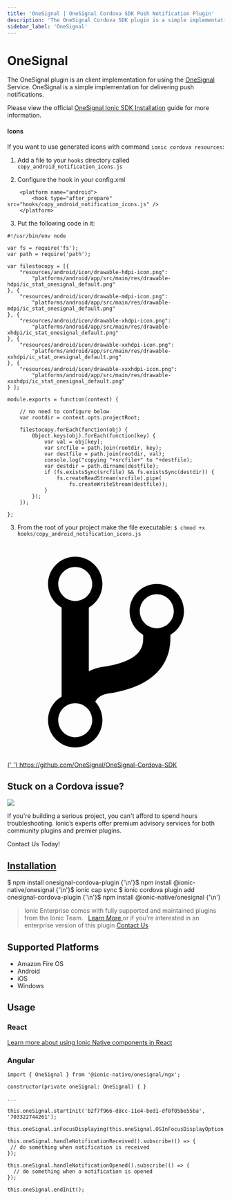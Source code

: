 ```yaml
---
title: 'OneSignal | OneSignal Cordova SDK Push Notification Plugin'
description: 'The OneSignal Cordova SDK plugin is a simple implementation for delivering push notifications on Ionic apps. Read our OneSignal Documentation to learn more.'
sidebar_label: 'OneSignal'
---
```



# OneSignal

The OneSignal plugin is an client implementation for using the [OneSignal](https://onesignal.com/) Service.
OneSignal is a simple implementation for delivering push notifications.

Please view the official [OneSignal Ionic SDK Installation](https://documentation.onesignal.com/docs/ionic-sdk-setup) guide
for more information.

#### Icons

If you want to use generated icons with command `ionic cordova resources`:

1. Add a file to your `hooks` directory called `copy_android_notification_icons.js`

2. Configure the hook in your config.xml

```
    <platform name="android">
        <hook type="after_prepare" src="hooks/copy_android_notification_icons.js" />
    </platform>
```

3. Put the following code in it:

```
#!/usr/bin/env node

var fs = require('fs');
var path = require('path');

var filestocopy = [{
    "resources/android/icon/drawable-hdpi-icon.png":
        "platforms/android/app/src/main/res/drawable-hdpi/ic_stat_onesignal_default.png"
}, {
    "resources/android/icon/drawable-mdpi-icon.png":
        "platforms/android/app/src/main/res/drawable-mdpi/ic_stat_onesignal_default.png"
}, {
    "resources/android/icon/drawable-xhdpi-icon.png":
        "platforms/android/app/src/main/res/drawable-xhdpi/ic_stat_onesignal_default.png"
}, {
    "resources/android/icon/drawable-xxhdpi-icon.png":
        "platforms/android/app/src/main/res/drawable-xxhdpi/ic_stat_onesignal_default.png"
}, {
    "resources/android/icon/drawable-xxxhdpi-icon.png":
        "platforms/android/app/src/main/res/drawable-xxxhdpi/ic_stat_onesignal_default.png"
} ];

module.exports = function(context) {

    // no need to configure below
    var rootdir = context.opts.projectRoot;

    filestocopy.forEach(function(obj) {
        Object.keys(obj).forEach(function(key) {
            var val = obj[key];
            var srcfile = path.join(rootdir, key);
            var destfile = path.join(rootdir, val);
            console.log("copying "+srcfile+" to "+destfile);
            var destdir = path.dirname(destfile);
            if (fs.existsSync(srcfile) && fs.existsSync(destdir)) {
                fs.createReadStream(srcfile).pipe(
                    fs.createWriteStream(destfile));
            }
        });
    });

};
```

3. From the root of your project make the file executable:
   `$ chmod +x hooks/copy_android_notification_icons.js`

<p>
  <a href="https://github.com/OneSignal/OneSignal-Cordova-SDK" target="_blank" rel="noopener" className="git-link">
    <svg viewBox="0 0 512 512">
      <path d="M416 160c0-35.3-28.7-64-64-64s-64 28.7-64 64c0 23.7 12.9 44.3 32 55.4v8.6c0 19.9-7.8 33.7-25.3 44.9-15.4 9.8-38.1 17.1-67.5 21.5-14 2.1-25.7 6-35.2 10.7V151.4c19.1-11.1 32-31.7 32-55.4 0-35.3-28.7-64-64-64S96 60.7 96 96c0 23.7 12.9 44.3 32 55.4v209.2c-19.1 11.1-32 31.7-32 55.4 0 35.3 28.7 64 64 64s64-28.7 64-64c0-16.6-6.3-31.7-16.7-43.1 1.9-4.9 9.7-16.3 29.4-19.3 38.8-5.8 68.9-15.9 92.3-30.8 36-22.8 55-57 55-98.8v-8.6c19.1-11.1 32-31.7 32-55.4zM160 56c22.1 0 40 17.9 40 40s-17.9 40-40 40-40-17.9-40-40 17.9-40 40-40zm0 400c-22.1 0-40-17.9-40-40s17.9-40 40-40 40 17.9 40 40-17.9 40-40 40zm192-256c-22.1 0-40-17.9-40-40s17.9-40 40-40 40 17.9 40 40-17.9 40-40 40z"></path>
    </svg>{' '}
    https://github.com/OneSignal/OneSignal-Cordova-SDK
  </a>
</p>

<h2>Stuck on a Cordova issue?</h2>
<DocsCard
  className="cordova-ee-card"
  header="Don't waste precious time on plugin issues."
  href="https://ionicframework.com/sales?product_of_interest=Ionic%20Native"
>
  <div>
    <img src={require('./_assets/img/native-cordova-bot.png').default} class="cordova-ee-img" />
    <p>
      If you're building a serious project, you can't afford to spend hours troubleshooting. Ionic’s experts offer
      premium advisory services for both community plugins and premier plugins.
    </p>
    <DocsButton className="native-ee-detail">Contact Us Today!</DocsButton>
  </div>
</DocsCard>

<h2 id="installation">
  <a href="#installation">Installation</a>
</h2>
<Tabs
  groupId="runtime"
  defaultValue="Capacitor"
  values={[
    { value: 'Capacitor', label: 'Capacitor' },
    { value: 'Cordova', label: 'Cordova' },
    { value: 'Enterprise', label: 'Enterprise' },
  ]}
>
  <TabItem value="Capacitor">
    <CodeBlock className="language-shell">
      $ npm install onesignal-cordova-plugin {'\n'}$ npm install @ionic-native/onesignal {'\n'}$ ionic cap sync
    </CodeBlock>
  </TabItem>
  <TabItem value="Cordova">
    <CodeBlock className="language-shell">
      $ ionic cordova plugin add onesignal-cordova-plugin {'\n'}$ npm install @ionic-native/onesignal {'\n'}
    </CodeBlock>
  </TabItem>
  <TabItem value="Enterprise">
    <blockquote>
      Ionic Enterprise comes with fully supported and maintained plugins from the Ionic Team. &nbsp;
      <a class="btn" href="https://ionic.io/docs/premier-plugins">
        Learn More
      </a> or if you're interested in an enterprise version of this plugin <a
        class="btn"
        href="https://ionicframework.com/sales?product_of_interest=Ionic%20Enterprise%20Engine"
      >
        Contact Us
      </a>
    </blockquote>
  </TabItem>
</Tabs>

## Supported Platforms

- Amazon Fire OS
- Android
- iOS
- Windows

## Usage

### React

[Learn more about using Ionic Native components in React](../native-community.md#react)

### Angular

```tsx
import { OneSignal } from '@ionic-native/onesignal/ngx';

constructor(private oneSignal: OneSignal) { }

...

this.oneSignal.startInit('b2f7f966-d8cc-11e4-bed1-df8f05be55ba', '703322744261');

this.oneSignal.inFocusDisplaying(this.oneSignal.OSInFocusDisplayOption.InAppAlert);

this.oneSignal.handleNotificationReceived().subscribe(() => {
 // do something when notification is received
});

this.oneSignal.handleNotificationOpened().subscribe(() => {
  // do something when a notification is opened
});

this.oneSignal.endInit();
```
